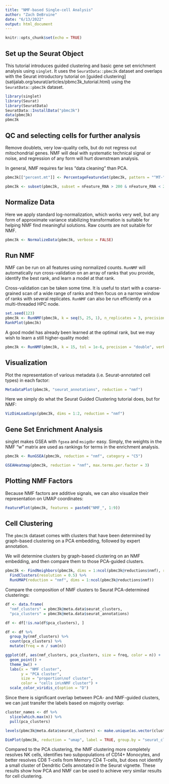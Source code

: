 ---
title: "NMF-based Single-cell Analysis"
author: "Zach DeBruine"
date: "6/13/2022"
output: html_document
---

```{r setup, include=FALSE}
knitr::opts_chunk$set(echo = TRUE)
```

## Set up the Seurat Object

This tutorial introduces guided clustering and basic gene set enrichment analysis using `singlet`. It uses the `SeuratData::pbmc3k` dataset and overlaps with the Seurat introductory tutorial on [guided clustering] (satijalab.org/seurat/articles/pbmc3k_tutorial.html) using the `SeuratData::pbmc3k` dataset.

```{R, message = FALSE, warning = FALSE}
library(singlet)
library(Seurat)
library(SeuratData)
SeuratData::InstallData("pbmc3k")
data(pbmc3k)
pbmc3k
```

## QC and selecting cells for further analysis

Remove doublets, very low-quality cells, but do not regress out mitochondrial genes. NMF will deal with systematic technical signal or noise, and regression of any form will hurt downstream analysis.

In general, NMF requires far less "data cleaning" than PCA.

```{R}
pbmc3k[["percent.mt"]] <- PercentageFeatureSet(pbmc3k, pattern = "^MT-")

pbmc3k <- subset(pbmc3k, subset = nFeature_RNA > 200 & nFeature_RNA < 2500 & percent.mt < 5)
```

## Normalize Data

Here we apply standard log-normalization, which works very well, but any form of approximate variance stabilizing transformation is suitable for helping NMF find meaningful solutions. Raw counts are not suitable for NMF.

```{R}
pbmc3k <- NormalizeData(pbmc3k, verbose = FALSE)
```

## Run NMF

NMF can be run on all features using normalized counts. `RunNMF` will automatically run cross-validation on an array of ranks that you provide, identify the best rank, and learn a model at that rank. 

Cross-validation can be taken some time. It is useful to start with a coarse-grained scan of a wide range of ranks and then focus on a narrow window of ranks with several replicates. `RunNMF` can also be run efficiently on a multi-threaded HPC node.

```{R, message = FALSE, warning = FALSE, eval = FALSE}
set.seed(123)
pbmc3k <- RunNMF(pbmc3k, k = seq(5, 25, 1), n_replicates = 3, precision = "double", verbose = 1)
RankPlot(pbmc3k)
```

A good model has already been learned at the optimal rank, but we may wish to learn a still higher-quality model:

```{R, message = FALSE, warning = FALSE}
pbmc3k <- RunNMF(pbmc3k, k = 15, tol = 1e-6, precision = "double", verbose = FALSE)
```

## Visualization

Plot the representation of various metadata (i.e. Seurat-annotated cell types) in each factor:

```{R}
MetadataPlot(pbmc3k, "seurat_annotations", reduction = "nmf")
```

Here we simply do what the Seurat Guided Clustering tutorial does, but for NMF:

```{R}
VizDimLoadings(pbmc3k, dims = 1:2, reduction = "nmf")
```

## Gene Set Enrichment Analysis

singlet makes GSEA with `fgsea` and `msigdbr` easy. Simply, the weights in the NMF "w" matrix are used as rankings for terms in the enrichment analysis.

```{R}
pbmc3k <- RunGSEA(pbmc3k, reduction = "nmf", category = "C5")

GSEAHeatmap(pbmc3k, reduction = "nmf", max.terms.per.factor = 3)
```

## Plotting NMF Factors

Because NMF factors are additive signals, we can also visualize their representation on UMAP coordinates:

```{R}
FeaturePlot(pbmc3k, features = paste0("NMF_", 1:9))
```

## Cell Clustering

The `pbmc3k` dataset comes with clusters that have been determined by graph-based clustering on a PCA embedding, followed by expert annotation. 

We will determine clusters by graph-based clustering on an NMF embedding, and then compare them to those PCA-guided clusters.

```{R, message = FALSE, warning = FALSE}
pbmc3k <- FindNeighbors(pbmc3k, dims = 1:ncol(pbmc3k@reductions$nmf), reduction = "nmf") %>%
  FindClusters(resolution = 0.5) %>%
  RunUMAP(reduction = "nmf", dims = 1:ncol(pbmc3k@reductions$nmf))
```

Compare the composition of NMF clusters to Seurat PCA-determined clusterings:

```{R}
df <- data.frame(
  "nmf_clusters" = pbmc3k@meta.data$seurat_clusters,
  "pca_clusters" = pbmc3k@meta.data$seurat_annotations)

df <- df[!is.na(df$pca_clusters), ]

df <- df %>% 
  group_by(nmf_clusters) %>% 
  count(pca_clusters) %>% 
  mutate(freq = n / sum(n))

ggplot(df, aes(nmf_clusters, pca_clusters, size = freq, color = n)) + 
  geom_point() + 
  theme_bw() + 
  labs(x = "NMF cluster", 
       y = "PCA cluster", 
       size = "proportion\nof cluster", 
       color = "cells in\nNMF cluster") + 
  scale_color_viridis_c(option = "D")
```

Since there is significant overlap between PCA- and NMF-guided clusters, we can just transfer the labels based on majority overlap:

```{R}
cluster_names <- df %>% 
  slice(which.max(n)) %>% 
  pull(pca_clusters)

levels(pbmc3k@meta.data$seurat_clusters) <- make.unique(as.vector(cluster_names))

DimPlot(pbmc3k, reduction = "umap", label = TRUE, group.by = "seurat_clusters", pt.size = 0.5) + NoLegend()
```

Compared to the PCA clustering, the NMF clustering more completely resolves NK cells, identifies two subpopulations of CD14+ Monocytes, and better resolves CD8 T-cells from Memory CD4 T-cells, but does not identify a small cluster of Dendritic Cells annotated in the Seurat vignette. These results show how PCA and NMF can be used to achieve very similar results for cell clustering.